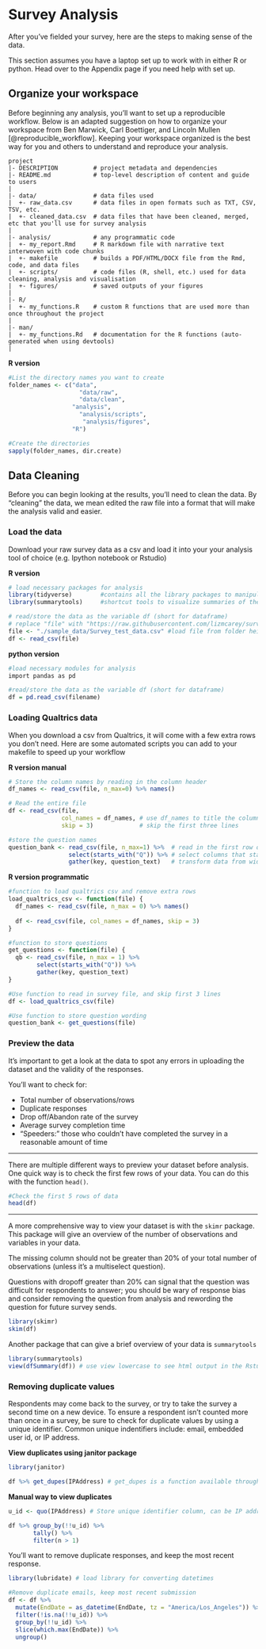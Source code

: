 # Survey Analysis {#analysis}

After you've fielded your survey, here are the steps to making sense of the data. 

This section assumes you have a laptop set up to work with in either R or python. Head over to the Appendix page if you need help with set up. 

## Organize your workspace

Before beginning any analysis, you'll want to set up a reproducible workflow. Below is an adapted suggestion on how to organize your workspace from Ben Marwick, Carl Boettiger, and Lincoln Mullen  [@reproducible_workflow]. Keeping your workspace organized is the best way for you and others to understand and reproduce your analysis. 

```
project
|- DESCRIPTION          # project metadata and dependencies 
|- README.md            # top-level description of content and guide to users
|
|- data/                # data files used 
|  +- raw_data.csv      # data files in open formats such as TXT, CSV, TSV, etc.
|  +- cleaned_data.csv  # data files that have been cleaned, merged, etc that you'll use for survey analysis
|
|- analysis/            # any programmatic code
|  +- my_report.Rmd     # R markdown file with narrative text interwoven with code chunks 
|  +- makefile          # builds a PDF/HTML/DOCX file from the Rmd, code, and data files
|  +- scripts/          # code files (R, shell, etc.) used for data cleaning, analysis and visualisation
|  +- figures/          # saved outputs of your figures
|
|- R/                     
|  +- my_functions.R    # custom R functions that are used more than once throughout the project
|
|- man/
|  +- my_functions.Rd   # documentation for the R functions (auto-generated when using devtools)
|

```


**R version**
```r
#List the directory names you want to create
folder_names <- c("data", 
                    "data/raw", 
                    "data/clean", 
                  "analysis", 
                    "analysis/scripts", 
                     "analysis/figures", 
                  "R")

#Create the directories
sapply(folder_names, dir.create)
```



## Data Cleaning  

Before you can begin looking at the results, you'll need to clean the data. By "cleaning" the data, we mean edited the raw file into a format that will make the analysis valid and easier. 

### Load the data

Download your raw survey data as a csv and load it into your your analysis tool of choice (e.g. Ipython notebook or Rstudio)

**R version**
```r
# load necessary packages for analysis
library(tidyverse)        #contains all the library packages to manipulate and transform data
library(summarytools)     #shortcut tools to visualize summaries of the data

# read/store the data as the variable df (short for dataframe)
# replace "file" with "https://raw.githubusercontent.com/lizmcarey/survey-guide/master/sample_data/Survey_test_data.csv" to download the survey data set
file <- "./sample_data/Survey_test_data.csv" #load file from folder heirarchy 
df <- read_csv(file)

```

**python version**
```r
#load necessary modules for analysis
import pandas as pd

#read/store the data as the variable df (short for dataframe)
df = pd.read_csv(filename)

```

### Loading Qualtrics data

When you download a csv from Qualtrics, it will come with a few extra rows you don't need. Here are some automated scripts you can add to your makefile to speed up your workflow 

**R version manual**
```r

# Store the column names by reading in the column header
df_names <- read_csv(file, n_max=0) %>% names()

# Read the entire file
df <- read_csv(file, 
               col_names = df_names, # use df_names to title the columns
               skip = 3)             # skip the first three lines

#store the question names
question_bank <- read_csv(file, n_max=1) %>%  # read in the first row of the file
                 select(starts_with("Q")) %>% # select columns that start with Q
                 gather(key, question_text)   # transform data from wide to long

```

**R version programmatic**

```r
#function to load qualtrics csv and remove extra rows
load_qualtrics_csv <- function(file) {
  df_names <- read_csv(file, n_max = 0) %>% names()
  
  df <- read_csv(file, col_names = df_names, skip = 3)
}

#function to store questions
get_questions <- function(file) {
  qb <- read_csv(file, n_max = 1) %>% 
        select(starts_with("Q")) %>% 
        gather(key, question_text)
}

#Use function to read in survey file, and skip first 3 lines
df <- load_qualtrics_csv(file)

#Use function to store question wording
question_bank <- get_questions(file)
```

### Preview the data

It's important to get a look at the data to spot any errors in uploading the dataset and the validity of the responses. 

You'll want to check for: 

 * Total number of observations/rows
 * Duplicate responses
 * Drop off/Abandon rate of the survey 
 * Average survey completion time
 * "Speeders:" those who couldn't have completed the survey in a reasonable amount of time
 
 ***
 
 There are multiple different ways to preview your dataset before analysis. One quick way is to check the first few rows of your data. You can do this with the function ```head()```. 
 
```r
#Check the first 5 rows of data
head(df)
```

*** 
A more comprehensive way to view your dataset is with the ```skimr``` package. This package will give an overview of the number of observations and variables in your data. 

The missing column should not be greater than 20% of your total number of observations (unless it's a multiselect question). 

Questions with dropoff greater than 20% can signal that the question was difficult for respondents to answer; you should be wary of response bias and consider removing the question from analysis and rewording the question for future survey sends.
    
```r
library(skimr)
skim(df)
```
Another package that can give a brief overview of your data is `summarytools` 

```r
library(summarytools)
view(dfSummary(df)) # use view lowercase to see html output in the Rstudio viewer pane
```

### Removing duplicate values
 
Respondents may come back to the survey, or try to take the survey a second time on a new device. To ensure a respondent isn't counted more than once in a survey, be sure to check for duplicate values by using a unique identifier. Common unique indentifiers include: email, embedded user id, or IP address. 

**View duplicates using janitor package** 
```r
library(janitor)

df %>% get_dupes(IPAddress) # get_dupes is a function available through janitor, can use more than one column to view duplicates

```

**Manual way to view duplicates**
```r
u_id <- quo(IPAddress) # Store unique identifier column, can be IP address, email, etc. 

df %>% group_by(!!u_id) %>% 
       tally() %>% 
       filter(n > 1)
```

You'll want to remove duplicate responses, and keep the most recent response. 

```r
library(lubridate) # load library for converting datetimes

#Remove duplicate emails, keep most recent submission
df <- df %>% 
  mutate(EndDate = as_datetime(EndDate, tz = "America/Los_Angeles")) %>% # converts column to a datetime format 
  filter(!is.na(!!u_id)) %>% 
  group_by(!!u_id) %>% 
  slice(which.max(EndDate)) %>% 
  ungroup() 
```



